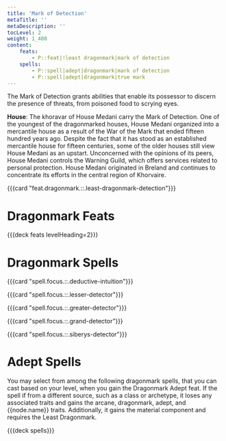 ```yaml
---
title: 'Mark of Detection'
metaTitle: ''
metaDescription: ''
tocLevel: 2
weight: 1_400
content:
    feats:
        - P::feat|!least dragonmark|mark of detection
    spells:
        - P::spell|adept|dragonmark|mark of detection
        - P::spell|adept|dragonmark|true mark
---
```


The Mark of Detection grants abilities that enable its possessor to discern the presence of threats, from poisoned food to scrying eyes.

**House**: The khoravar of House Medani carry the Mark of Detection. One of the youngest of the dragonmarked houses, House Medani organized into a mercantile house as a result of the War of the Mark that ended fifteen hundred years ago. Despite the fact that it has stood as an established mercantile house for fifteen centuries, some of the older houses still view House Medani as an upstart. Unconcerned with the opinions of its peers, House Medani controls the Warning Guild, which offers services related to personal protection. House Medani originated in Breland and continues to concentrate its efforts in the central region of Khorvaire.

{{{card "feat.dragonmark.::.least-dragonmark-detection"}}}

# Dragonmark Feats

{{{deck feats levelHeading=2}}}

# Dragonmark Spells

{{{card "spell.focus.::.deductive-intuition"}}}

{{{card "spell.focus.::.lesser-detector"}}}

{{{card "spell.focus.::.greater-detector"}}}

{{{card "spell.focus.::.grand-detector"}}}

{{{card "spell.focus.::.siberys-detector"}}}

# Adept Spells

You may select from among the following dragonmark spells, that you can cast based on your level, when you gain the Dragonmark Adept feat. If the spell if from a different source, such as a class or archetype, it loses any associated traits and gains the arcane, dragonmark, adept, and {{node.name}} traits. Additionally, it gains the material component and requires the Least Dragonmark.

{{{deck spells}}}
